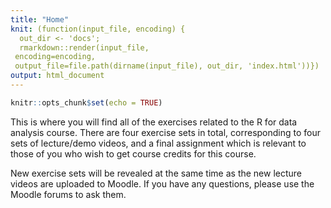 ```yaml
---
title: "Home"
knit: (function(input_file, encoding) {
  out_dir <- 'docs';
  rmarkdown::render(input_file,
 encoding=encoding,
 output_file=file.path(dirname(input_file), out_dir, 'index.html'))})
output: html_document
---
```


```r
knitr::opts_chunk$set(echo = TRUE)
```

This is where you will find all of the exercises related to the R for data analysis course. There are four exercise sets in total, corresponding to four sets of lecture/demo videos, and a final assignment which is relevant to those of you who wish to get course credits for this course. 

New exercise sets will be revealed at the same time as the new lecture videos are uploaded to Moodle. If you have any questions, please use the Moodle forums to ask them.
